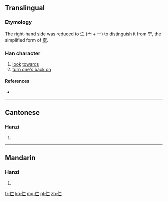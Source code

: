 {{also|佇}}
==Translingual==

===Etymology===
{{Han simp|佇|f=宁|t=㝉}}

The right-hand side was reduced to 㝉 ([[宀]] + [[一]]) to distinguish it from [[宁]], the simplified form of [[寧]].

===Han character===
{{Han char|rn=9|rad=人|as=04|sn=6|four=|canj=人十一 (OJM)|ids=⿰[[亻]]⿱[[宀]][[一]]}}

# [[look]] [[towards]]
# [[turn one's back on]]

====References====
* {{Han ref|kx=0096.121|hdz=10126.050|uh=4F2B|ud=20267}}

----

==Cantonese==

===Hanzi===
{{yue-hanzi|jyut=[[cyu5]]|y=chyu5|tra=佇}}

# {{defn|lang=yue|sort=人04}}

----

==Mandarin==

===Hanzi===
{{cmn-hanzi|tra=佇|pin=[[bà]] ([[ba4]]), [[bǎi]] ([[bai3]]), [[zhù]] ([[zhu4]])|wg=pa<sup>4</sup>, pai<sup>3</sup>, chu<sup>4</sup>}}

# {{defn|lang=cmn|sort=人04}}

[[fr:伫]]
[[ko:伫]]
[[mg:伫]]
[[pl:伫]]
[[zh:伫]]